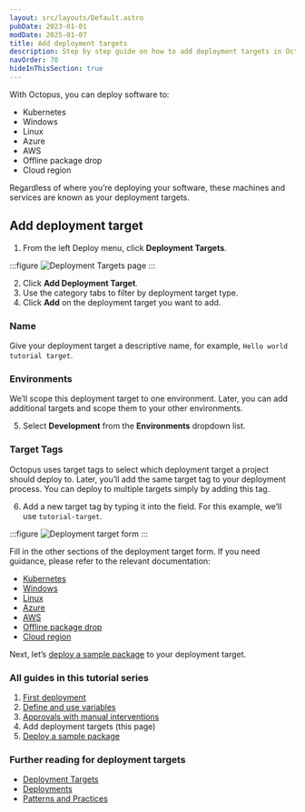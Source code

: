 ```yaml
---
layout: src/layouts/Default.astro
pubDate: 2023-01-01
modDate: 2025-01-07
title: Add deployment targets
description: Step by step guide on how to add deployment targets in Octopus Deploy.
navOrder: 70
hideInThisSection: true
---
```

With Octopus, you can deploy software to:

- Kubernetes
- Windows
- Linux
- Azure
- AWS
- Offline package drop
- Cloud region

Regardless of where you’re deploying your software, these machines and services are known as your deployment targets.

## Add deployment target

1. From the left Deploy menu, click **Deployment Targets**.

:::figure
![Deployment Targets page](/docs/getting-started/first-deployment/images/deployment-targets-page.png)
:::

2. Click **Add Deployment Target**.
3. Use the category tabs to filter by deployment target type.
4. Click **Add** on the deployment target you want to add.

### Name

Give your deployment target a descriptive name, for example, `Hello world tutorial target`.

### Environments

We’ll scope this deployment target to one environment. Later, you can add additional targets and scope them to your other environments.

5. Select **Development** from the **Environments** dropdown list.

### Target Tags

Octopus uses target tags to select which deployment target a project should deploy to. Later, you’ll add the same target tag to your deployment process. You can deploy to multiple targets simply by adding this tag.

6. Add a new target tag by typing it into the field. For this example, we’ll use `tutorial-target`.

:::figure
![Deployment target form](/docs/getting-started/first-deployment/images/deployment-target-form.png)
:::

Fill in the other sections of the deployment target form. If you need guidance, please refer to the relevant documentation:

- [Kubernetes](/docs/kubernetes/targets)
- [Windows](/docs/infrastructure/deployment-targets/tentacle/windows)
- [Linux](/docs/infrastructure/deployment-targets/linux)
- [Azure](/docs/infrastructure/deployment-targets/azure)
- [AWS](/docs/infrastructure/deployment-targets/amazon-ecs-cluster-target)
- [Offline package drop](/docs/infrastructure/deployment-targets/offline-package-drop)
- [Cloud region](/docs/infrastructure/deployment-targets/cloud-regions)

Next, let’s [deploy a sample package](/docs/getting-started/first-deployment/deploy-a-package) to your deployment target.

### All guides in this tutorial series

1. [First deployment](/docs/getting-started/first-deployment)
2. [Define and use variables](/docs/getting-started/first-deployment/define-and-use-variables)
3. [Approvals with manual interventions](/docs/getting-started/first-deployment/approvals-with-manual-interventions)
4. Add deployment targets (this page)
5. [Deploy a sample package](/docs/getting-started/first-deployment/deploy-a-package)

### Further reading for deployment targets

- [Deployment Targets](/docs/infrastructure/deployment-targets)
- [Deployments](/docs/deployments)
- [Patterns and Practices](/docs/deployments/patterns)
